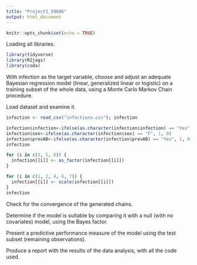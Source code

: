 ```yaml
---
title: "Project1_59606"
output: html_document
---
```


```r
knitr::opts_chunk$set(echo = TRUE)
```

Loading all libraries.

```r
library(tidyverse)
library(R2jags)
library(coda)
```


With infection as the target variable, choose and adjust an adequate
Bayesian regression model (linear, generalized linear or logistic) on a training
subset of the whole data, using a Monte Carlo Markov Chain procedure.

Load dataset and examine it.

```r
infection <- read_csv("infections.csv"); infection
```


```r
infection$infection<-ifelse(as.character(infection$infection) == "Yes", 1, 0)
infection$sex<-ifelse(as.character(infection$sex) == "F", 1, 0)
infection$prevAB<-ifelse(as.character(infection$prevAB) == "Yes", 1, 0)
infection
```



```r
for (i in c(3, 5, 8)) {
  infection[[i]] <- as_factor(infection[[i]])
}

for (i in c(1, 2, 4, 6, 7)) {
  infection[[i]] <- scale(infection[[i]])
}
infection
```





Check for the convergence of the generated chains.



Determine if the model is suitable by comparing it with a null (with no
covariates) model, using the Bayes factor.



Present a predictive performance measure of the model using the test
subset (remaining observations).




Produce a report with the results of the data analysis, with all the code
used.








